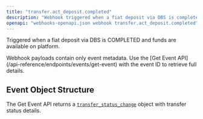 ```yaml
---
title: "transfer.act_deposit.completed"
description: "Webhook triggered when a fiat deposit via DBS is completed and funds are available"
openapi: "webhooks-openapi.json webhook transfer.act_deposit.completed"
---
```


Triggered when a fiat deposit via DBS is COMPLETED and funds are available on platform.

<Note>
Webhook payloads contain only event metadata. Use the [Get Event API](/api-reference/endpoints/events/get-event) with the event ID to retrieve full details.
</Note>

## Event Object Structure

The Get Event API returns a [`transfer_status_change`](/api-reference/events/transfer-status-change-object) object with transfer status details.

